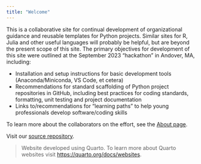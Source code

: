```yaml
---
title: "Welcome"
---
```


This is a collaborative site for continual development of organizational guidance and reusable templates for Python projects. Similar sites for R, Julia and other useful languages will probably be helpful, but are beyond the present scope of this site. The primary objectives for development of this site were outlined at the September 2023 "hackathon" in Andover, MA, including:

-  Installation and setup instructions for basic development tools (Anaconda/Miniconda, VS Code, et cetera)
-  Recommendations for standard scaffolding of Python project repositories in GitHub, including best practices for coding standards, formatting, unit testing and project documentation
-  Links to/recommendations for "learning paths" to help young professionals develop software/coding skills

To learn more about the collaborators on the effort, see the [About page](about.qmd).

Visit our [source repository](https://github.com/gcoyle83/quarto-example-site).

>Website developed using Quarto.
>To learn more about Quarto websites visit <https://quarto.org/docs/websites>.

